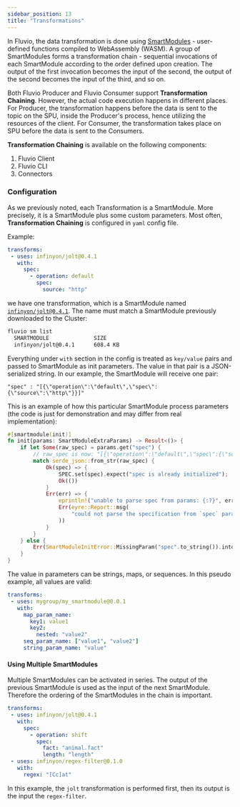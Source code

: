 ```yaml
---
sidebar_position: 13
title: "Transformations"
---
```


In Fluvio, the data transformation is done using [SmartModules] - user-defined functions compiled to WebAssembly (WASM). A group of SmartModules forms a transformation chain - sequential invocations of each SmartModule according to the order defined upon creation. The output of the first invocation becomes the input of the second, the output of the second becomes the input of the third, and so on.

Both Fluvio Producer and Fluvio Consumer support **Transformation Chaining**. However, the actual code execution happens in different places. For Producer, the transformation
happens before the data is sent to the topic on the SPU, inside the Producer's process, hence utilizing the resources of the client. For Consumer, the transformation takes place on SPU before the data is sent
to the Consumers.

**Transformation Chaining** is available on the following components:
 1. Fluvio Client
 2. Fluvio CLI
 3. Connectors

 ### Configuration
 As we previously noted, each Transformation is a SmartModule. More precisely, it is a SmartModule plus some custom parameters.
 Most often, **Transformation Chaining** is configured in `yaml` config file.

Example:

```yaml
transforms:
 - uses: infinyon/jolt@0.4.1
   with:
     spec:
       - operation: default
         spec:
           source: "http"
```

we have one transformation, which is a SmartModule named [`infinyon/jolt@0.4.1`].
The name must match a SmartModule previously downloaded to the Cluster:


```bash
fluvio sm list
  SMARTMODULE              SIZE
  infinyon/jolt@0.4.1      608.4 KB
```


Everything under `with` section in the config is treated as `key/value` pairs and passed to SmartModule as init parameters. The value in that pair is a JSON-serialized string.
In our example, the SmartModule will receive one pair:

```
"spec" : "[{\"operation\":\"default\",\"spec\":{\"source\":\"http\"}}]"
```

This is an example of how this particular SmartModule process parameters (the code is just for demonstration and may differ from real implementation):

```rust
#[smartmodule(init)]
fn init(params: SmartModuleExtraParams) -> Result<()> {
    if let Some(raw_spec) = params.get("spec") {
        // raw_spec is now: "[{\"operation\":\"default\",\"spec\":{\"source\":\"http\"}}]"
        match serde_json::from_str(raw_spec) {
            Ok(spec) => {
                SPEC.set(spec).expect("spec is already initialized");
                Ok(())
            }
            Err(err) => {
                eprintln!("unable to parse spec from params: {:?}", err);
                Err(eyre::Report::msg(
                    "could not parse the specification from `spec` param",
                ))
            }
        }
    } else {
        Err(SmartModuleInitError::MissingParam("spec".to_string()).into())
    }
}
```

The value in parameters can be strings, maps, or sequences. In this pseudo example, all values are valid:

```yaml
transforms:
 - uses: mygroup/my_smartmodule@0.0.1
   with:
     map_param_name:
       key1: value1
       key2:
         nested: "value2"
     seq_param_name: ["value1", "value2"]
     string_param_name: "value"
```

#### Using Multiple SmartModules

Multiple SmartModules can be activated in series. The output of the previous SmartModule is used as the input of the next SmartModule. Therefore the ordering of the SmartModules in the chain is important.

```yaml
transforms:
 - uses: infinyon/jolt@0.4.1
   with:
     spec:
       - operation: shift
         spec:
           fact: "animal.fact"
           length: "length"
 - uses: infinyon/regex-filter@0.1.0
   with:
     regex: "[Cc]at"
```

In this example, the `jolt` transformation is performed first, then its output is the input the `regex-filter`.

[SmartModules]: smartmodules/overview.mdx
[`infinyon/jolt@0.4.1`]: hub/smartmodules/jolt.mdx